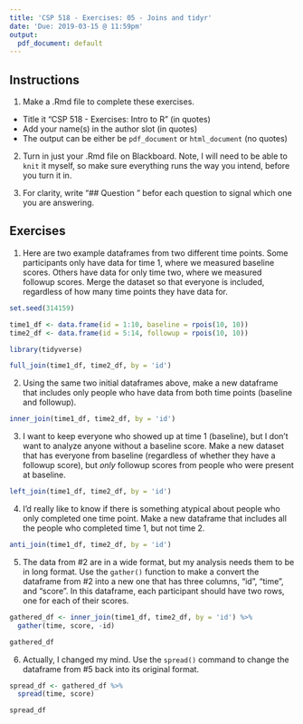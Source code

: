 ```yaml
---
title: 'CSP 518 - Exercises: 05 - Joins and tidyr'
date: 'Due: 2019-03-15 @ 11:59pm'
output:
  pdf_document: default
---
```


## Instructions

1. Make a .Rmd file to complete these exercises.

  - Title it "CSP 518 - Exercises: Intro to R" (in quotes)
  - Add your name(s) in the author slot (in quotes)
  - The output can be either be `pdf_document` or `html_document` (no quotes)

2. Turn in just your .Rmd file on Blackboard. Note, I will need to be able to `knit` it myself, so make sure everything runs the way you intend, before you turn it in.

3. For clarity, write "## Question <number>" befor each question to signal which one you are answering.

## Exercises

1. Here are two example dataframes from two different time points. Some participants only have data for time 1, where we measured baseline scores. Others have data for only time two, where we measured followup scores. Merge the dataset so that everyone is included, regardless of how many time points they have data for.

```r
set.seed(314159)

time1_df <- data.frame(id = 1:10, baseline = rpois(10, 10))
time2_df <- data.frame(id = 5:14, followup = rpois(10, 10))
```

```r
library(tidyverse)

full_join(time1_df, time2_df, by = 'id')
```

2. Using the same two initial dataframes above, make a new dataframe that includes only people who have data from both time points (baseline and followup).

```r
inner_join(time1_df, time2_df, by = 'id')
```

3. I want to keep everyone who showed up at time 1 (baseline), but I don't want to analyze anyone without a baseline score. Make a new dataset that has everyone from baseline (regardless of whether they have a followup score), but *only* followup scores from people who were present at baseline.

```r
left_join(time1_df, time2_df, by = 'id')
```

4. I'd really like to know if there is something atypical about people who only completed one time point. Make a new dataframe that includes all the people who completed time 1, but not time 2.

```r
anti_join(time1_df, time2_df, by = 'id')
```

5. The data from #2 are in a wide format, but my analysis needs them to be in long format. Use the `gather()` function to make a convert the dataframe from #2 into a new one that has three columns, "id", "time", and "score". In this dataframe, each participant should have two rows, one for each of their scores.

```r
gathered_df <- inner_join(time1_df, time2_df, by = 'id') %>%
  gather(time, score, -id)

gathered_df
```


6. Actually, I changed my mind. Use the `spread()` command to change the dataframe from #5 back into its original format.

```r
spread_df <- gathered_df %>%
  spread(time, score)

spread_df
```

